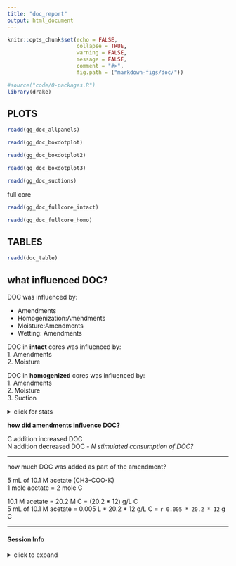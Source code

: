 ```yaml
---
title: "doc_report"
output: html_document
---
```


```r
knitr::opts_chunk$set(echo = FALSE,
                      collapse = TRUE,
                      warning = FALSE,
                      message = FALSE,
                      comment = "#>",
                      fig.path = ("markdown-figs/doc/"))

#source("code/0-packages.R")
library(drake)
```


## PLOTS 
```r
readd(gg_doc_allpanels)
```

```r
readd(gg_doc_boxdotplot)
```

```r
readd(gg_doc_boxdotplot2)
```


```r
readd(gg_doc_boxdotplot3)
```

```r
readd(gg_doc_suctions)
```


full core

```r
readd(gg_doc_fullcore_intact)
```

```r
readd(gg_doc_fullcore_homo)
```


## TABLES

```r
readd(doc_table)
```


## what influenced DOC?

DOC was influenced by:

- Amendments
- Homogenization:Amendments
- Moisture:Amendments
- Wetting: Amendments


DOC in **intact** cores was influenced by:  
1. Amendments  
2. Moisture  


DOC in **homogenized** cores was influenced by:  
1. Amendments  
2. Moisture  
3. Suction  


<details>
  <summary>click for stats</summary>

overall ANOVA

```r
readd(aov_doc_all)
```

  
intact cores

```r
readd(aov_doc_intact)
```

homogenized cores

```r
readd(aov_doc_homo)
```


</details>


**how did amendments influence DOC?**  

C addition increased DOC  
N addition decreased DOC - *N stimulated consumption of DOC?*  

---

how much DOC was added as part of the amendment?

5 mL of 10.1 M acetate (CH3-COO-K)  
1 mole acetate = 2 mole C

10.1 M acetate = 20.2 M C = (20.2 * 12) g/L C  
5 mL of 10.1 M acetate = 0.005 L * 20.2 * 12 g/L C = `r 0.005 * 20.2 * 12` g C

---

#### Session Info

<details>
  <summary>click to expand</summary>
  
  
Date run: `r Sys.Date()`

```r
sessionInfo()
```

</details>

